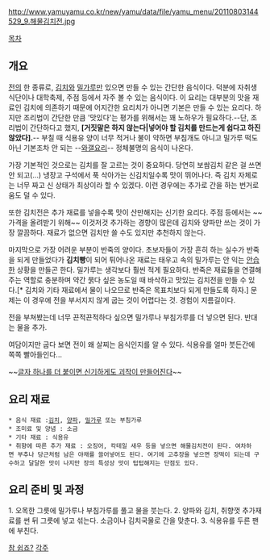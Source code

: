 http://www.yamuyamu.co.kr/new/yamu/data/file/yamu_menu/20110803144529_9.해물김치전.jpg

[[목차]]
== 개요 ==
[[전]]의 한 종류로, [[김치]]와 [[밀가루]]만 있으면 만들 수 있는  간단한 음식이다. 덕분에 자취생 식단이나 대학축제, 주점 등에서 자주 볼 수 있는 음식이다.
이 요리는 대부분의 맛을 재료인 김치에 의존하기 때문에 어지간한 요리치가 아니면 기본은 만들 수 있는 요리다. 하지만 조리법이 간단한 만큼 '맛있다'는 평가를 위해서는 꽤 노하우가 필요하다.--단, 조리법이 간단하다고 했지, '''[거짓말은 하지 않는다|넣어야 할 김치를 만드는게 쉽다고 하진 않았다].'''-- 부칠 때 식용유 양이 너무 적거나 불이 약하면 부침개도 아니고 밀가루 떡도 아닌 기본조차 안 되는 --[[와갤요리]]-- 정체불명의 음식이 나온다.

가장 기본적인 것으로는 김치를 잘 고르는 것이 중요하다. 당연히 보쌈김치 같은 걸 쓰면 안 되고(...) 냉장고 구석에서 푹 삭아가는 신김치일수록 맛이 뛰어나다. 즉 김치 자체로는 너무 짜고 신 상태가 최상이라 할 수 있겠다. 이런 경우에는 추가로 간을 하는 번거로움도 덜 수 있다.

또한 김치전은 추가 재료를 넣을수록 맛이 산만해지는 신기한 요리다. 주점 등에서는 ~~가격을 올려받기 위해~~ 이것저것 추가하는 경향이 많은데 김치와 양파만 쓰는 것이 가장 깔끔하다. 재료가 없으면 김치만 쓸 수도 있지만 추천하지 않는다.

마지막으로 가장 어려운 부분이 반죽의 양이다. 초보자들이 가장 흔히 하는 실수가 반죽을 되게 만들었다가 '''김치빵'''이 되어 튀어나온 재료는 태우고 속의 밀가루는 안 익는 [[안습]]한 상황을 만들곤 한다. 밀가루는 생각보다 훨씬 적게 필요하다. 반죽은 재료들을 연결해주는 역할로 충분하며 약간 묽다 싶은 농도일 때 바삭하고 맛있는 김치전을 만들 수 있다.[* 김치와 기타 재료에서 물이 나오므로 반죽은 목표치보다 되게 만들도록 하자.] 문제는 이 경우에 전을 부서지지 않게 굽는 것이 어렵다는 것. 경험이 지름길이다.

전을 부쳐봤는데 너무 끈적끈적하다 싶으면 밀가루나 부침가루를 더 넣으면 된다. 반대는 물을 추가.

여담이지만 굽다 보면 전이 왜 살찌는 음식인지를 알 수 있다. 식용유를 얼마 붓든간에 쪽쪽 빨아들인다...

~~[[김치 전사|글자 하나를 더 붙이면 신기하게도 괴작이 만들어진다]]~~ 


== 요리 재료 ==
 * 음식 재료 :[[김치]], [[양파]], [[밀가루]] 또는 부침가루
 * 조미료 및 양념 : 소금
 * 기타 재료 : 식용유
 * 취향에 따른 추가 재료 : 오징어, 칵테일 새우 등을 넣으면 해물김치전이 된다. 여차하면 부추나 당근처럼 남은 야채를 쓸어넣어도 된다. 여기에 고추장을 넣으면 장떡이 되는데 구수하고 달달한 맛이 나지만 장의 특성상 맛이 텁텁해지는 단점도 있다.

== 요리 준비 및 과정 ==

1. 오목한 그릇에 밀가루나 부침가루를 풀고 물을 붓는다.
2. 양파와 김치, 취향껏 추가재료를 썬 뒤 그릇에 넣고 섞는다. 소금이나 김치국물로 간을 맞춘다.
3. 식용유를 두른 팬에 부친다.

[[참 쉽죠?]]
[[각주]]
